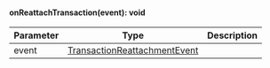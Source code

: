 
#### onReattachTransaction(event): void



| Parameter       | Type |  Description |
| --------------- | -------- | -------- |
| event | [TransactionReattachmentEvent](#transactionreattachmentevent) |   |

